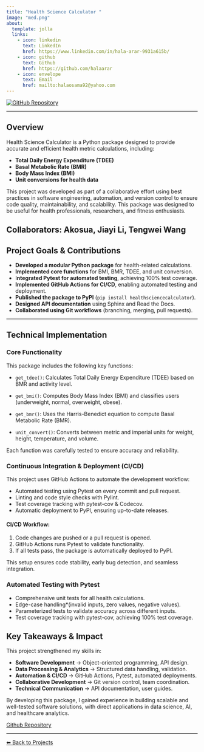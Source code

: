 ```yaml
---
title: "Health Science Calculator "
image: "med.png"
about:
  template: jolla
  links:
    - icon: linkedin
      text: LinkedIn
      href: https://www.linkedin.com/in/hala-arar-9931a615b/
    - icon: github
      text: Github
      href: https://github.com/halaarar
    - icon: envelope
      text: Email
      href: mailto:halaosama92@yahoo.com
---
```


<div class="center-content">
<a href="https://github.com/UBC-MDS/HealthScienceCalculator">
    <img src="https://img.shields.io/badge/GitHub-Repository-blue?logo=github" alt="GitHub Repository">
</a>
<div>

---

## **Overview**


Health Science Calculator is a Python package designed to provide accurate and efficient health metric calculations, including:  

- **Total Daily Energy Expenditure (TDEE)**  
- **Basal Metabolic Rate (BMR)**  
- **Body Mass Index (BMI)**  
- **Unit conversions for health data**  

This project was developed as part of a collaborative effort using best practices in software engineering, automation, and version control to ensure code quality, maintainability, and scalability. This package was designed to be useful for health professionals, researchers, and fitness enthusiasts.

Collaborators: Akosua, Jiayi Li, Tengwei Wang
---

## Project Goals & Contributions

- **Developed a modular Python package** for health-related calculations.
- **Implemented core functions** for BMI, BMR, TDEE, and unit conversion.
- I**ntegrated Pytest for automated testing**, achieving 100% test coverage.
- **Implemented GitHub Actions for CI/CD**, enabling automated testing and deployment.
- **Published the package to PyPI** (`pip install healthsciencecalculator`).
- **Designed API documentation** using Sphinx and Read the Docs.
- **Collaborated using Git workflows** (branching, merging, pull requests).

---

## Technical Implementation  

### Core Functionality  

This package includes the following key functions:  

- `get_tdee()`: Calculates Total Daily Energy Expenditure (TDEE) based on BMR and activity level.  

- `get_bmi()`: Computes Body Mass Index (BMI) and classifies users (underweight, normal, overweight, obese). 

- `get_bmr()`: Uses the Harris-Benedict equation to compute Basal Metabolic Rate (BMR).  

- `unit_convert()`: Converts between metric and imperial units for weight, height, temperature, and volume.  


Each function was carefully tested to ensure accuracy and reliability.



### Continuous Integration & Deployment (CI/CD)  


This project uses GitHub Actions to automate the development workflow:  

- Automated testing using Pytest on every commit and pull request. 
- Linting and code style checks with Pylint.  
- Test coverage tracking with pytest-cov & Codecov.  
- Automatic deployment to PyPI, ensuring up-to-date releases.  

#### CI/CD Workflow:
1. Code changes are pushed or a pull request is opened.  
2. GitHub Actions runs Pytest to validate functionality.  
3. If all tests pass, the package is automatically deployed to PyPI.  

This setup ensures code stability, early bug detection, and seamless integration.



### Automated Testing with Pytest  


- Comprehensive unit tests for all health calculations.  
- Edge-case handling*(invalid inputs, zero values, negative values).  
- Parameterized tests to validate accuracy across different inputs.  
- Test coverage tracking with pytest-cov, achieving 100% test coverage.




## Key Takeaways & Impact
This project strengthened my skills in:  

- **Software Development** → Object-oriented programming, API design.  
- **Data Processing & Analytics** → Structured data handling, validation.
- **Automation & CI/CD** → GitHub Actions, Pytest, automated deployments. 
- **Collaborative Development** → Git version control, team coordination. 
- **Technical Communication** → API documentation, user guides.  

By developing this package, I gained experience in building scalable and well-tested software solutions, with direct applications in data science, AI, and healthcare analytics.

[Github Repository](https://github.com/UBC-MDS/HealthScienceCalculator){.btn .btn-outline-dark}


---
[⬅ Back to Projects](../projects.qmd)